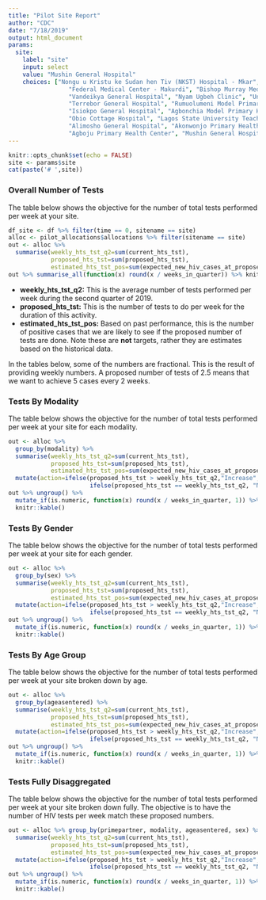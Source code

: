 ```yaml
---
title: "Pilot Site Report"
author: "CDC"
date: "7/18/2019"
output: html_document
params:
  site:
    label: "site"
    input: select
    value: "Mushin General Hospital"
    choices: ["Nongu u Kristu ke Sudan hen Tiv (NKST) Hospital - Mkar", "Wannune General Hospital", 
                 "Federal Medical Center - Makurdi", "Bishop Murray Medical Center", 
                 "Vandeikya General Hospital", "Nyam Ugbeh Clinic", "University of Portharcourt Teaching Hospital", 
                 "Terrebor General Hospital", "Rumuolumeni Model Primary Health Centre", 
                 "Isiokpo General Hospital", "Agbonchia Model Primary Health Centre", 
                 "Obio Cottage Hospital", "Lagos State University Teaching Hospital", 
                 "Alimosho General Hospital", "Akonwonjo Primary Health Center", 
                 "Agboju Primary Health Center", "Mushin General Hospital"]
---
```


```r
knitr::opts_chunk$set(echo = FALSE)
site <- params$site
cat(paste('# ',site))
```

### Overall Number of Tests
The table below shows the objective for the number of total tests performed per week at your site.
```r
df_site <- df %>% filter(time == 0, sitename == site)
alloc <- pilot_allocations$allocations %>% filter(sitename == site)
out <- alloc %>% 
  summarise(weekly_hts_tst_q2=sum(current_hts_tst),
            proposed_hts_tst=sum(proposed_hts_tst), 
            estimated_hts_tst_pos=sum(expected_new_hiv_cases_at_proposed))
out %>% summarise_all(function(x) round(x / weeks_in_quarter)) %>% knitr::kable()
```

* **weekly_hts_tst_q2:** This is the average number of tests performed per week during the second quarter of 2019.
* **proposed_hts_tst:** This is the number of tests to do per week for the duration of this activity.
* **estimated_hts_tst_pos:** Based on past performance, this is the number of positive cases that we are likely to see if the proposed number of tests are done. Note these are **not** targets, rather they are estimates based on the historical data.

In the tables below, some of the numbers are fractional. This is the result of providing weekly numbers. A proposed number of tests of 2.5 means that we want to achieve 5 cases every 2 weeks.

### Tests By Modality
The table below shows the objective for the number of total tests performed per week at your site for each modality.
```r
out <- alloc %>% 
  group_by(modality) %>%
  summarise(weekly_hts_tst_q2=sum(current_hts_tst),
            proposed_hts_tst=sum(proposed_hts_tst), 
            estimated_hts_tst_pos=sum(expected_new_hiv_cases_at_proposed)) %>%
  mutate(action=ifelse(proposed_hts_tst > weekly_hts_tst_q2,"Increase", 
                       ifelse(proposed_hts_tst == weekly_hts_tst_q2, "No Change", "Decrease")))
out %>% ungroup() %>% 
  mutate_if(is.numeric, function(x) round(x / weeks_in_quarter, 1)) %>% 
  knitr::kable()
```

### Tests By Gender
The table below shows the objective for the number of total tests performed per week at your site for each gender.
```r
out <- alloc %>% 
  group_by(sex) %>%
  summarise(weekly_hts_tst_q2=sum(current_hts_tst),
            proposed_hts_tst=sum(proposed_hts_tst), 
            estimated_hts_tst_pos=sum(expected_new_hiv_cases_at_proposed)) %>%
  mutate(action=ifelse(proposed_hts_tst > weekly_hts_tst_q2,"Increase", 
                       ifelse(proposed_hts_tst == weekly_hts_tst_q2, "No Change", "Decrease")))
out %>% ungroup() %>% 
  mutate_if(is.numeric, function(x) round(x / weeks_in_quarter, 1)) %>% 
  knitr::kable()
```

### Tests By Age Group
The table below shows the objective for the number of total tests performed per week at your site broken down by age.
```r
out <- alloc %>% 
  group_by(ageasentered) %>%
  summarise(weekly_hts_tst_q2=sum(current_hts_tst),
            proposed_hts_tst=sum(proposed_hts_tst), 
            estimated_hts_tst_pos=sum(expected_new_hiv_cases_at_proposed)) %>%
  mutate(action=ifelse(proposed_hts_tst > weekly_hts_tst_q2,"Increase", 
                       ifelse(proposed_hts_tst == weekly_hts_tst_q2, "No Change", "Decrease")))
out %>% ungroup() %>% 
  mutate_if(is.numeric, function(x) round(x / weeks_in_quarter, 1)) %>% 
  knitr::kable()
```

### Tests Fully Disaggregated
The table below shows the objective for the number of total tests performed per week at your site broken down fully. The objective is to have the number of HIV tests per week match these proposed numbers.
```r
out <- alloc %>% group_by(primepartner, modality, ageasentered, sex) %>% 
  summarise(weekly_hts_tst_q2=sum(current_hts_tst),
            proposed_hts_tst=sum(proposed_hts_tst), 
            estimated_hts_tst_pos=sum(expected_new_hiv_cases_at_proposed)) %>%
  mutate(action=ifelse(proposed_hts_tst > weekly_hts_tst_q2,"Increase", 
                       ifelse(proposed_hts_tst == weekly_hts_tst_q2, "No Change", "Decrease")))
out %>% ungroup() %>% 
  mutate_if(is.numeric, function(x) round(x / weeks_in_quarter, 1)) %>% 
  knitr::kable()
```




